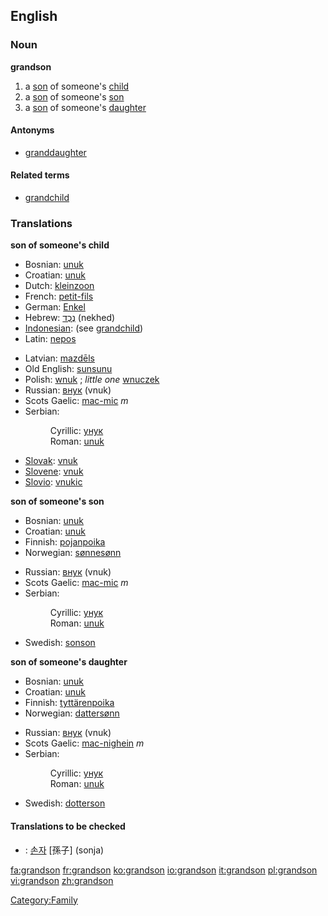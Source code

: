 ==English==

===Noun===
'''grandson'''
#a [[son]] of someone's [[child]]
#a [[son]] of someone's [[son]]
#a [[son]] of someone's [[daughter]]

====Antonyms====
* [[granddaughter]]

====Related terms====
* [[grandchild]]

===Translations===
'''son of someone's child'''
{{top}}
*Bosnian: [[unuk#Bosnian|unuk]] {{m}}
*Croatian: [[unuk#Croatian|unuk]] {{m}}
*Dutch: [[kleinzoon]] {{m}}
*French: [[petit-fils]] {{m}}
*German: [[Enkel]] {{m}}
*Hebrew: [[נכד|נֶכֶד]] (nekhed) {{m}}
*[[Indonesian]]: (see [[grandchild]])
*Latin: [[nepos]] {{m}} 
{{mid}}
*Latvian: [[mazdēls]] {{m}}
*Old English: [[sunsunu]]
*Polish: [[wnuk]] {{m}}; ''little one'' [[wnuczek]] {{m}}
*Russian: [[внук]] (vnuk) {{m}}
*Scots Gaelic: [[mac-mic]] ''m''
*Serbian:
*:Cyrillic: [[унук#Serbian|унук]] {{m}}
*:Roman: [[unuk#Serbian|unuk]] {{m}}
*[[Slovak]]: [[vnuk#Slovak|vnuk]] {{m}}
*[[Slovene]]: [[vnuk]] {{m}}
*[[Slovio]]: [[vnukic]]
{{bottom}}

'''son of someone's son'''
{{top}}
*Bosnian: [[unuk#Bosnian|unuk]] {{m}}
*Croatian: [[unuk#Croatian|unuk]] {{m}}
*Finnish: [[pojanpoika]]
*Norwegian: [[sønnesønn]]
{{mid}}
*Russian: [[внук]] (vnuk) {{m}}
*Scots Gaelic: [[mac-mic]] ''m''
*Serbian:
*:Cyrillic: [[унук#Serbian|унук]] {{m}}
*:Roman: [[unuk#Serbian|unuk]] {{m}}
*Swedish: [[sonson]] {{c}}
{{bottom}}

'''son of someone's daughter'''
{{top}}
*Bosnian: [[unuk#Bosnian|unuk]] {{m}}
*Croatian: [[unuk#Croatian|unuk]] {{m}}
*Finnish: [[tyttärenpoika]]
*Norwegian: [[dattersønn]]
{{mid}}
*Russian: [[внук]] (vnuk) {{m}}
*Scots Gaelic: [[mac-nighein]] ''m''
*Serbian:
*:Cyrillic: [[унук#Serbian|унук]] {{m}}
*:Roman: [[unuk#Serbian|unuk]] {{m}}
*Swedish: [[dotterson]] {{c}}
{{bottom}}

====Translations to be checked====
<!--Remove this section once all of the translations below have been moved into the tables above.-->
{{checktrans}}
*{{ttbc|Korean}}: [[손자]] [孫子] (sonja)

[[Category:Family]]

[[fa:grandson]]
[[fr:grandson]]
[[ko:grandson]]
[[io:grandson]]
[[it:grandson]]
[[pl:grandson]]
[[vi:grandson]]
[[zh:grandson]]